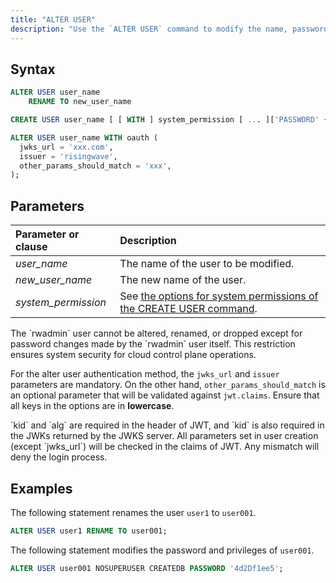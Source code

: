 ```yaml
---
title: "ALTER USER"
description: "Use the `ALTER USER` command to modify the name, password, system permissions, and other properties of an existing user."
---
```


## Syntax

```sql Alter user name
ALTER USER user_name
    RENAME TO new_user_name

```

```sql Alter user properties
CREATE USER user_name [ [ WITH ] system_permission [ ... ]['PASSWORD' { password | NULL }] ];

```

```sql Alter user authentication method
ALTER USER user_name WITH oauth (
  jwks_url = 'xxx.com',
  issuer = 'risingwave',
  other_params_should_match = 'xxx',
);
```

## Parameters

| Parameter or clause  | Description                                                                                                             |
| :------------------- | :---------------------------------------------------------------------------------------------------------------------- |
| _user\_name_         | The name of the user to be modified.                                                                                    |
| _new\_user\_name_    | The new name of the user.                                                                                               |
| _system\_permission_ | See [the options for system permissions of the CREATE USER command](/sql/commands/sql-create-user#syntax-for-creating-a-new-user). |

<Note>
The `rwadmin` user cannot be altered, renamed, or dropped except for password changes made by the `rwadmin` user itself. This restriction ensures system security for cloud control plane operations.
</Note>

For the alter user authentication method, the `jwks_url` and `issuer` parameters are mandatory. On the other hand, `other_params_should_match` is an optional parameter that will be validated against `jwt.claims`. Ensure that all keys in the options are in **lowercase**.

<Note>
`kid` and `alg` are required in the header of JWT, and `kid` is also required in the JWKs returned by the JWKS server. All parameters set in user creation (except `jwks_url`) will be checked in the claims of JWT. Any mismatch will deny the login process.
</Note>

## Examples

The following statement renames the user `user1` to `user001`.

```sql
ALTER USER user1 RENAME TO user001;
```

The following statement modifies the password and privileges of `user001`.

```sql
ALTER USER user001 NOSUPERUSER CREATEDB PASSWORD '4d2Df1ee5';
```
